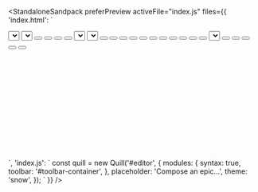 
<title>Full Editor</title>

<StandaloneSandpack
  preferPreview
  activeFile="index.js"
  files={{
    'index.html': `
<script src="{{site.highlightjs}}/highlight.min.js"></script>
<link rel="stylesheet" href="{{site.highlightjs}}/styles/atom-one-dark.min.css" />
<script src="{{site.katex}}/katex.min.js"></script>
<link rel="stylesheet" href="{{site.katex}}/katex.min.css" />
<link rel="stylesheet" href="{{site.cdn}}/quill.snow.css" />
<link rel="stylesheet" href="{{site.cdn}}/quill.bubble.css" />
<script src="{{site.cdn}}/quill.js"></script>

<div id="standalone-container">
  <div id="toolbar-container">
    <span class="ql-formats">
      <select class="ql-font"></select>
      <select class="ql-size"></select>
    </span>
    <span class="ql-formats">
      <button class="ql-bold"></button>
      <button class="ql-italic"></button>
      <button class="ql-underline"></button>
      <button class="ql-strike"></button>
    </span>
    <span class="ql-formats">
      <select class="ql-color"></select>
      <select class="ql-background"></select>
    </span>
    <span class="ql-formats">
      <button class="ql-script" value="sub"></button>
      <button class="ql-script" value="super"></button>
    </span>
    <span class="ql-formats">
      <button class="ql-header" value="1"></button>
      <button class="ql-header" value="2"></button>
      <button class="ql-blockquote"></button>
      <button class="ql-code-block"></button>
    </span>
    <span class="ql-formats">
      <button class="ql-list" value="ordered"></button>
      <button class="ql-list" value="bullet"></button>
      <button class="ql-indent" value="-1"></button>
      <button class="ql-indent" value="+1"></button>
    </span>
    <span class="ql-formats">
      <button class="ql-direction" value="rtl"></button>
      <select class="ql-align"></select>
    </span>
    <span class="ql-formats">
      <button class="ql-link"></button>
      <button class="ql-image"></button>
      <button class="ql-video"></button>
      <button class="ql-formula"></button>
    </span>
    <span class="ql-formats">
      <button class="ql-clean"></button>
    </span>
  </div>
  <div id="editor" style="height: 220px">
  </div>
</div>
<script src="/index.js"></script>
    `,
    'index.js': `
const quill = new Quill('#editor', {
  modules: {
    syntax: true,
    toolbar: '#toolbar-container',
  },
  placeholder: 'Compose an epic...',
  theme: 'snow',
});
    `
  }}
/>
